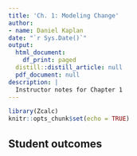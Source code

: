 ```yaml
---
title: 'Ch. 1: Modeling Change'
author:
- name: Daniel Kaplan
date: "`r Sys.Date()`"
output:
  html_document:
    df_print: paged
  distill::distill_article: null
  pdf_document: null
description: |
  Instructor notes for Chapter 1
---
```


```r
library(Zcalc)
knitr::opts_chunk$set(echo = TRUE)
```

## Student outcomes

